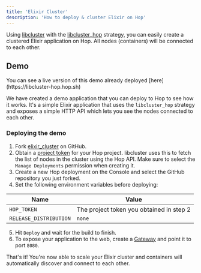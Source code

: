 ```yaml
---
title: 'Elixir Cluster'
description: 'How to deploy & cluster Elixir on Hop'
---
```


Using [libcluster](https://github.com/bitwalker/libcluster) with the [libcluster_hop](https://github.com/hiett/libcluster_hop) strategy, you can easily create a clustered Elixir application on Hop. All nodes (containers) will be connected to each other.

## Demo

<Note>
	You can see a live version of this demo already deployed
	[here](https://libcluster-hop.hop.sh)
</Note>

We have created a demo application that you can deploy to Hop to see how it works. It's a simple Elixir application that uses the `libcluster_hop` strategy and exposes a simple HTTP API which lets you see the nodes connected to each other.

### Deploying the demo

1. Fork [elixir_cluster](https://github.com/hop-examples/elixir_cluster) on GitHub.
2. Obtain a [project token](/reference/project-tokens) for your Hop project. libcluster uses this to fetch the list of nodes in the cluster using the Hop API. Make sure to select the `Manage Deployments` permission when creating it.
3. Create a new Hop deployment on the Console and select the GitHub repository you just forked.
4. Set the following environment variables before deploying:

<div style={{"paddingLeft": "35px"}}>

| Name                   | Value                                    |
| ---------------------- | ---------------------------------------- |
| `HOP_TOKEN`            | The project token you obtained in step 2 |
| `RELEASE_DISTRIBUTION` | `none`                                   |

</div>

5. Hit `Deploy` and wait for the build to finish.
6. To expose your application to the web, create a [Gateway](/ignite/gateways) and point it to port `8080`.

That's it! You're now able to scale your Elixir cluster and containers will automatically discover and connect to each other.
